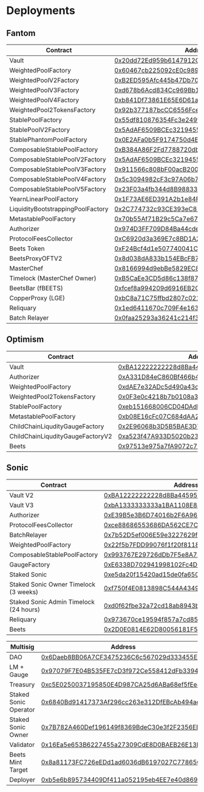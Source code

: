 # Deployments
## Fantom 
| Contract | Address |
| -------- | ------- |
| Vault | [0x20dd72Ed959b6147912C2e529F0a0C651c33c9ce](https://ftmscan.com/address/0x20dd72ed959b6147912c2e529f0a0c651c33c9ce) |
| WeightedPoolFactory | [0x60467cb225092cE0c989361934311175f437Cf53](https://ftmscan.com/address/0x60467cb225092cE0c989361934311175f437Cf53) |
| WeightedPoolV2Factory | [0xB2ED595Afc445b47Db7043bEC25e772bf0FA1fbb](https://ftmscan.com/address/0xB2ED595Afc445b47Db7043bEC25e772bf0FA1fbb) |
| WeightedPoolV3Factory | [0xd678b6Acd834Cc969Bb19Ce82727f2a541fb7941](https://ftmscan.com/address/0xd678b6Acd834Cc969Bb19Ce82727f2a541fb7941) |
| WeightedPoolV4Factory | [0xb841Df73861E65E6D61a80F503F095a91ce75e15](https://ftmscan.com/address/0xb841Df73861E65E6D61a80F503F095a91ce75e15) |
| WeightedPool2TokensFactory | [0x92b377187bcCC6556FceD2f1e6DAd65850C20630](https://ftmscan.com/address/0x92b377187bccc6556fced2f1e6dad65850c20630)|
| StablePoolFactory | [0x55df810876354Fc3e249f701Dd78DeDE57991F8D](https://ftmscan.com/address/0x55df810876354fc3e249f701dd78dede57991f8d) |
| StablePoolV2Factory | [0x5AdAF6509BCEc3219455348AC45d6D3261b1A990](https://ftmscan.com/address/0x5AdAF6509BCEc3219455348AC45d6D3261b1A990) |
| StablePhantomPoolFactory | [0x0E2AFa0b5F9174750d4E84Bf9798f89b79Bd5bF4](https://ftmscan.com/address/0x0e2afa0b5f9174750d4e84bf9798f89b79bd5bf4) |
| ComposableStablePoolFactory | [0xB384A86F2Fd7788720db42f9daa60fc07EcBeA06](https://ftmscan.com/address/0xB384A86F2Fd7788720db42f9daa60fc07EcBeA06) |
| ComposableStablePoolV2Factory | [0x5AdAF6509BCEc3219455348AC45d6D3261b1A990](https://ftmscan.com/address/0x5AdAF6509BCEc3219455348AC45d6D3261b1A990) |
| ComposableStablePoolV3Factory | [0x911566c808bF00acB200B418564440A2Af177548](https://ftmscan.com/address/0x911566c808bF00acB200B418564440A2Af177548) |
| ComposableStablePoolV4Factory | [0x5c3094982cF3c97A06b7d62A6f7669F14a199B19](https://ftmscan.com/address/0x5c3094982cF3c97A06b7d62A6f7669F14a199B19) |
| ComposableStablePoolV5Factory | [0x23F03a4fb344d8B98833d2ACe093cc305E03474f](https://ftmscan.com/address/0x23F03a4fb344d8B98833d2ACe093cc305E03474f) |
| YearnLinearPoolFactory | [0x1F73AE6ED391A2b1e84Ff988A1Bb5394B78a4A71](https://ftmscan.com/address/0x1f73ae6ed391a2b1e84ff988a1bb5394b78a4a71) |
| LiquidityBootstrappingPoolFactory | [0x2C774732c93CE393eC8125bDA49fb3737Ae6F473](https://ftmscan.com/address/0x2c774732c93ce393ec8125bda49fb3737ae6f473#code)
| MetastablePoolFactory | [0x70b55Af71B29c5Ca7e67bD1995250364C4bE5554](https://ftmscan.com/address/0x70b55af71b29c5ca7e67bd1995250364c4be5554) |
| Authorizer | [0x974D3FF709D84Ba44cde3257C0B5B0b14C081Ce9](https://ftmscan.com/address/0x974D3FF709D84Ba44cde3257C0B5B0b14C081Ce9)
| ProtocolFeesCollector | [0xC6920d3a369E7c8BD1A22DbE385e11d1F7aF948F](https://ftmscan.com/address/0xc6920d3a369e7c8bd1a22dbe385e11d1f7af948f)
| Beets Token | [0xF24Bcf4d1e507740041C9cFd2DddB29585aDCe1e](https://ftmscan.com/token/0xf24bcf4d1e507740041c9cfd2dddb29585adce1e)
| BeetsProxyOFTV2 | [0x8d038dA833b154EBcFB7965a9eE7C4Ad72671b21](https://ftmscan.com/address/0x8d038dA833b154EBcFB7965a9eE7C4Ad72671b21)
| MasterChef | [0x8166994d9ebBe5829EC86Bd81258149B87faCfd3](https://ftmscan.com/address/0x8166994d9ebBe5829EC86Bd81258149B87faCfd3#code)
| Timelock (MasterChef Owner) | [0xB5CaEe3CD5d86c138f879B3abC5B1bebB63c6471](https://ftmscan.com/address/0xb5caee3cd5d86c138f879b3abc5b1bebb63c6471#code)
| BeetsBar (fBEETS) | [0xfcef8a994209d6916EB2C86cDD2AFD60Aa6F54b1](https://ftmscan.com/address/0xfcef8a994209d6916EB2C86cDD2AFD60Aa6F54b1)
| CopperProxy (LGE) | [0xbC8a71C75ffbd2807c021F4F81a8832392dEF93c](https://ftmscan.com/address/0xbC8a71C75ffbd2807c021F4F81a8832392dEF93c#code)
| Reliquary | [0x1ed6411670c709F4e163854654BD52c74E66D7eC](https://ftmscan.com/address/0x1ed6411670c709F4e163854654BD52c74E66D7eC)
| Batch Relayer | [0x0faa25293a36241c214f3760c6ff443e1b731981](https://ftmscan.com/address/0x0faa25293a36241c214f3760c6ff443e1b731981)
## Optimism
| Contract | Address |
| -------- | ------- |
| Vault | [0xBA12222222228d8Ba445958a75a0704d566BF2C8](https://optimistic.etherscan.io/address/0xBA12222222228d8Ba445958a75a0704d566BF2C8)
| Authorizer | [0xA331D84eC860Bf466b4CdCcFb4aC09a1B43F3aE6](https://optimistic.etherscan.io/address/0xA331D84eC860Bf466b4CdCcFb4aC09a1B43F3aE6)
| WeightedPoolFactory | [0xdAE7e32ADc5d490a43cCba1f0c736033F2b4eFca](https://optimistic.etherscan.io/address/0xdAE7e32ADc5d490a43cCba1f0c736033F2b4eFca)
| WeightedPool2TokensFactory | [0x0F3e0c4218b7b0108a3643cFe9D3ec0d4F57c54e](https://optimistic.etherscan.io/address/0x0F3e0c4218b7b0108a3643cFe9D3ec0d4F57c54e)
| StablePoolFactory | [0xeb151668006CD04DAdD098AFd0a82e78F77076c3](https://optimistic.etherscan.io/address/0xeb151668006CD04DAdD098AFd0a82e78F77076c3)
| MetastablePoolFactory | [0xb08E16cFc07C684dAA2f93C70323BAdb2A6CBFd2](https://optimistic.etherscan.io/address/0xb08e16cfc07c684daa2f93c70323badb2a6cbfd2)
| ChildChainLiqudityGaugeFactory | [0x2E96068b3D5B5BAE3D7515da4A1D2E52d08A2647](https://optimistic.etherscan.io/address/0x2E96068b3D5B5BAE3D7515da4A1D2E52d08A2647)
| ChildChainLiqudityGaugeFactoryV2 | [0xa523f47A933D5020b23629dDf689695AA94612Dc](https://optimistic.etherscan.io/address/0xa523f47A933D5020b23629dDf689695AA94612Dc)
| Beets | [0x97513e975a7fA9072c72C92d8000B0dB90b163c5](https://optimistic.etherscan.io/address/0xb4Bc46bc6cB217B59ea8F4530BaE26Bf69F677f0)
## Sonic
| Contract | Address |
| -------- | ------- |
| Vault V2 | [0xBA12222222228d8Ba445958a75a0704d566BF2C8](https://sonicscan.org/address/0xBA12222222228d8Ba445958a75a0704d566BF2C8#code)
| Vault V3 | [0xbA1333333333a1BA1108E8412f11850A5C319bA9](https://sonicscan.org/address/0xba1333333333a1ba1108e8412f11850a5c319ba9#code)
| Authorizer | [0xE39B5e3B6D74016b2F6A9673D7d7493B6DF549d5](https://sonicscan.org/address/0xE39B5e3B6D74016b2F6A9673D7d7493B6DF549d5#code)
| ProtocolFeesCollector | [0xce88686553686DA562CE7Cea497CE749DA109f9F](https://sonicscan.org/address/0xce88686553686DA562CE7Cea497CE749DA109f9F#code)
| BatchRelayer | [0x7b52D5ef006E59e3227629f97F182D6442380bb6](https://sonicscan.org/address/0x7b52D5ef006E59e3227629f97F182D6442380bb6#code)
| WeightedPoolFactory | [0x22f5b7FDD99076f1f20f8118854ce3984544D56d](https://sonicscan.org/address/0x22f5b7FDD99076f1f20f8118854ce3984544D56d#code)
| ComposableStablePoolFactory | [0x993767E29726dDb7F5e8A751fAF54d4b83F3FC62](https://sonicscan.org/address/0x993767E29726dDb7F5e8A751fAF54d4b83F3FC62#code)
| GaugeFactory | [0xE6338D702941998102Fc4D7550A36EA9E833bd7C](https://sonicscan.org/address/0xE6338D702941998102Fc4D7550A36EA9E833bd7C#code)
| Staked Sonic | [0xe5da20f15420ad15de0fa650600afc998bbe3955](https://sonicscan.org/address/0xe5da20f15420ad15de0fa650600afc998bbe3955#code)
| Staked Sonic Owner Timelock (3 weeks) | [0xf750f4E0813898C544A4349526206e1165F0E5d0](https://sonicscan.org/address/0xf750f4E0813898C544A4349526206e1165F0E5d0#code)
| Staked Sonic Admin Timelock (24 hours) | [0xd0f62fbe32a72cd18ab8943b52220a7af6c743f4](https://sonicscan.org/address/0xd0f62fbe32a72cd18ab8943b52220a7af6c743f4#code)
| Reliquary | [0x973670ce19594f857a7cd85ee834c7a74a941684](https://sonicscan.org/address/0x973670ce19594f857a7cd85ee834c7a74a941684#code)
| Beets | [0x2D0E0814E62D80056181F5cd932274405966e4f0](https://sonicscan.org/address/0x2D0E0814E62D80056181F5cd932274405966e4f0#code)

| Multisig | Address |
| -------- | ------- |
| DAO | [0x6Daeb8BB06A7CF3475236C6c567029d333455E38](https://sonicscan.org/address/0x6Daeb8BB06A7CF3475236C6c567029d333455E38#code)
| LM + Gauge | [0x97079F7E04B535FE7cD3f972Ce558412dFb33946](https://sonicscan.org/address/0x97079F7E04B535FE7cD3f972Ce558412dFb33946#code)
| Treasury | [0xc5E0250037195850E4D987CA25d6ABa68ef5fEe8](https://sonicscan.org/address/0xc5E0250037195850E4D987CA25d6ABa68ef5fEe8#code)
| Staked Sonic Operator | [0x6840Bd91417373Af296cc263e312DfEBcAb494ae](https://sonicscan.org/address/0x6840Bd91417373Af296cc263e312DfEBcAb494ae#code)
| Staked Sonic Owner | [0x7B782A460Def196149f8369BdeC30e3f2F2356EB](https://sonicscan.org/address/0x7B782A460Def196149f8369BdeC30e3f2F2356EB#code)
| Validator | [0x16Ea5e653B6227455a27309CdE8D0BAEB26E13B9](https://sonicscan.org/address/0x16Ea5e653B6227455a27309CdE8D0BAEB26E13B9#code)
| Beets Mint Target | [0x8a81173FC726eEDd1ad6036dB6197027C77865C2](https://sonicscan.org/address/0x8a81173FC726eEDd1ad6036dB6197027C77865C2#code)
| Deployer | [0xb5e6b895734409Df411a052195eb4EE7e40d8696](https://sonicscan.org/address/0xb5e6b895734409Df411a052195eb4EE7e40d8696#code)
